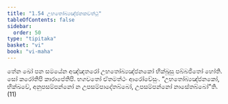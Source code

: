 ```yaml
---
title: "1.54 උභතෝබ්‍යඤ්ජනකවත්ථු"
tableOfContents: false
sidebar:
  order: 50
type: "tipitaka"
basket: "vi"
book: "vi-maha"
---
```



<DynamicBreadcrumb />

<Division number="116" book="vi-maha">

<Paragraph number="490" book="vi-maha">
තේන ඛෝ පන සමයේන අඤ්ඤතරෝ උභතෝබ්‍යඤ්ජනකෝ භික්ඛූසු පබ්බජිතෝ හෝති. සෝ කරෝතිපි කාරාපේතිපි. භගවතෝ ඒතමත්ථං ආරෝචේසුං. “උභතෝබ්‍යඤ්ජනකෝ, භික්ඛවේ, අනුපසම්පන්නෝ න උපසම්පාදේතබ්බෝ, උපසම්පන්නෝ නාසේතබ්බෝ”ති. (11)
</Paragraph>
</Division>